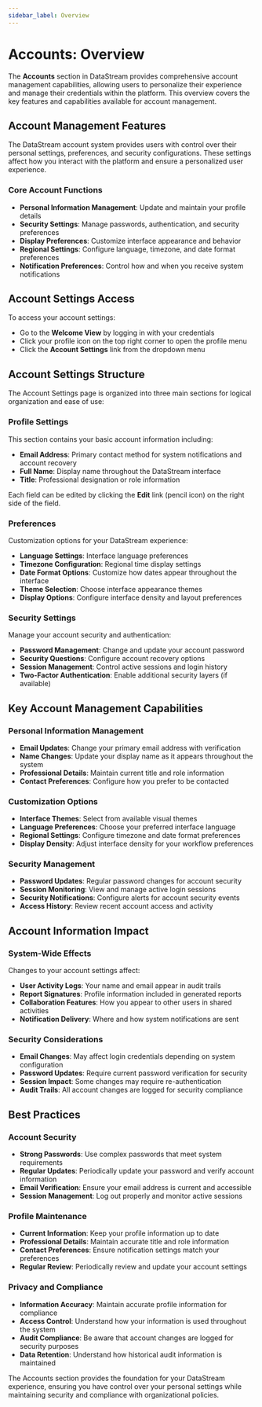 ```yaml
---
sidebar_label: Overview
---
```


# Accounts: Overview

The **Accounts** section in DataStream provides comprehensive account management capabilities, allowing users to personalize their experience and manage their credentials within the platform. This overview covers the key features and capabilities available for account management.

## Account Management Features

The DataStream account system provides users with control over their personal settings, preferences, and security configurations. These settings affect how you interact with the platform and ensure a personalized user experience.

### Core Account Functions

- **Personal Information Management**: Update and maintain your profile details
- **Security Settings**: Manage passwords, authentication, and security preferences
- **Display Preferences**: Customize interface appearance and behavior
- **Regional Settings**: Configure language, timezone, and date format preferences
- **Notification Preferences**: Control how and when you receive system notifications

## Account Settings Access

To access your account settings:

- Go to the **Welcome View** by logging in with your credentials
- Click your profile icon on the top right corner to open the profile menu
- Click the **Account Settings** link from the dropdown menu

## Account Settings Structure

The Account Settings page is organized into three main sections for logical organization and ease of use:

### Profile Settings
This section contains your basic account information including:
- **Email Address**: Primary contact method for system notifications and account recovery
- **Full Name**: Display name throughout the DataStream interface
- **Title**: Professional designation or role information

Each field can be edited by clicking the **Edit** link (pencil icon) on the right side of the field.

### Preferences
Customization options for your DataStream experience:
- **Language Settings**: Interface language preferences
- **Timezone Configuration**: Regional time display settings
- **Date Format Options**: Customize how dates appear throughout the interface
- **Theme Selection**: Choose interface appearance themes
- **Display Options**: Configure interface density and layout preferences

### Security Settings
Manage your account security and authentication:
- **Password Management**: Change and update your account password
- **Security Questions**: Configure account recovery options
- **Session Management**: Control active sessions and login history
- **Two-Factor Authentication**: Enable additional security layers (if available)

## Key Account Management Capabilities

### Personal Information Management
- **Email Updates**: Change your primary email address with verification
- **Name Changes**: Update your display name as it appears throughout the system
- **Professional Details**: Maintain current title and role information
- **Contact Preferences**: Configure how you prefer to be contacted

### Customization Options
- **Interface Themes**: Select from available visual themes
- **Language Preferences**: Choose your preferred interface language
- **Regional Settings**: Configure timezone and date format preferences
- **Display Density**: Adjust interface density for your workflow preferences

### Security Management
- **Password Updates**: Regular password changes for account security
- **Session Monitoring**: View and manage active login sessions
- **Security Notifications**: Configure alerts for account security events
- **Access History**: Review recent account access and activity

## Account Information Impact

### System-Wide Effects
Changes to your account settings affect:
- **User Activity Logs**: Your name and email appear in audit trails
- **Report Signatures**: Profile information included in generated reports
- **Collaboration Features**: How you appear to other users in shared activities
- **Notification Delivery**: Where and how system notifications are sent

### Security Considerations
- **Email Changes**: May affect login credentials depending on system configuration
- **Password Updates**: Require current password verification for security
- **Session Impact**: Some changes may require re-authentication
- **Audit Trails**: All account changes are logged for security compliance

## Best Practices

### Account Security
- **Strong Passwords**: Use complex passwords that meet system requirements
- **Regular Updates**: Periodically update your password and verify account information
- **Email Verification**: Ensure your email address is current and accessible
- **Session Management**: Log out properly and monitor active sessions

### Profile Maintenance
- **Current Information**: Keep your profile information up to date
- **Professional Details**: Maintain accurate title and role information
- **Contact Preferences**: Ensure notification settings match your preferences
- **Regular Review**: Periodically review and update your account settings

### Privacy and Compliance
- **Information Accuracy**: Maintain accurate profile information for compliance
- **Access Control**: Understand how your information is used throughout the system
- **Audit Compliance**: Be aware that account changes are logged for security purposes
- **Data Retention**: Understand how historical audit information is maintained

The Accounts section provides the foundation for your DataStream experience, ensuring you have control over your personal settings while maintaining security and compliance with organizational policies.